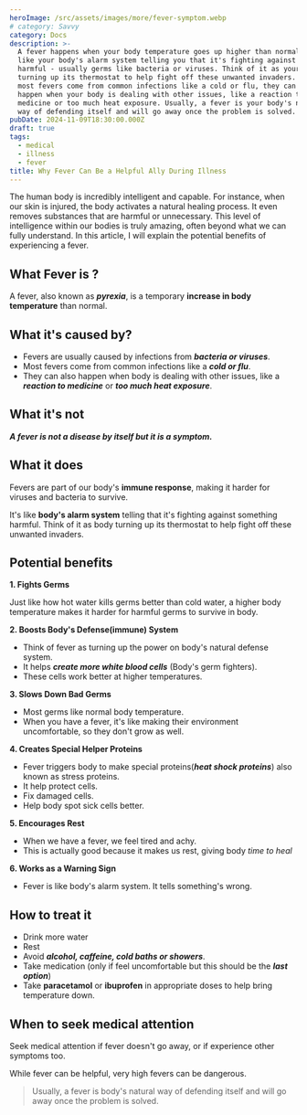 ```yaml
---
heroImage: /src/assets/images/more/fever-symptom.webp
# category: Savvy
category: Docs
description: >-
  A fever happens when your body temperature goes up higher than normal. It's
  like your body's alarm system telling you that it's fighting against something
  harmful - usually germs like bacteria or viruses. Think of it as your body
  turning up its thermostat to help fight off these unwanted invaders. While
  most fevers come from common infections like a cold or flu, they can also
  happen when your body is dealing with other issues, like a reaction to
  medicine or too much heat exposure. Usually, a fever is your body's natural
  way of defending itself and will go away once the problem is solved.
pubDate: 2024-11-09T18:30:00.000Z
draft: true
tags:
  - medical
  - illness
  - fever
title: Why Fever Can Be a Helpful Ally During Illness
---
```


The human body is incredibly intelligent and capable. For instance, when our skin is injured, the body activates a natural healing process. It even removes substances that are harmful or unnecessary. This level of intelligence within our bodies is truly amazing, often beyond what we can fully understand. In this article, I will explain the potential benefits of experiencing a fever.

## What Fever is ?

A fever, also known as **_pyrexia_**, is a temporary **increase in body temperature** than normal.

## What it's caused by?

- Fevers are usually caused by infections from **_bacteria or viruses_**.
- Most fevers come from common infections like a **_cold or flu_**.
- They can also happen when body is dealing with other issues, like a **_reaction to medicine_** or **_too much heat exposure_**.

## What it's not

**_A fever is not a disease by itself but it is a symptom._**

## What it does

Fevers are part of our body's **immune response**, making it harder for viruses and bacteria to survive.

It's like **body's alarm system** telling that it's fighting against something harmful. Think of it as body turning up its thermostat to help fight off these unwanted invaders.

## Potential benefits

**1. Fights Germs**

Just like how hot water kills germs better than cold water, a higher body temperature makes it harder for harmful germs to survive in body.

**2. Boosts Body's Defense(immune) System**

- Think of fever as turning up the power on body's natural defense system.
- It helps **_create more white blood cells_** (Body's germ fighters).
- These cells work better at higher temperatures.

**3. Slows Down Bad Germs**

- Most germs like normal body temperature.
- When you have a fever, it's like making their environment uncomfortable, so they don't grow as well.

**4. Creates Special Helper Proteins**

- Fever triggers body to make special proteins(**_heat shock proteins_**) also known as stress proteins.
- It help protect cells.
- Fix damaged cells.
- Help body spot sick cells better.

**5. Encourages Rest**

- When we have a fever, we feel tired and achy.
- This is actually good because it makes us rest, giving body _time to heal_

**6. Works as a Warning Sign**

- Fever is like body's alarm system. It tells something's wrong.

## How to treat it

- Drink more water
- Rest
- Avoid **_alcohol, caffeine, cold baths or showers_**.
- Take medication (only if feel uncomfortable but this should be the **_last option_**)
- Take **paracetamol** or **ibuprofen** in appropriate doses to help bring temperature down.

## When to seek medical attention

Seek medical attention if fever doesn't go away, or if experience other symptoms too.

While fever can be helpful, very high fevers can be dangerous.

> Usually, a fever is body's natural way of defending itself and will go away once the problem is solved.
